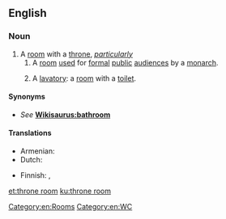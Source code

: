 ==English==
{{wikipedia}}

===Noun===
{{en-noun|head=[[throne]] [[room]]}}

# A [[room]] with a [[throne]], ''[[particularly]]''
## A [[room]] [[use]]d for [[formal]] [[public]] [[audience]]s by a [[monarch]].
## {{context|jocular|_|euphemistic|_|slang|lang=en}} A [[lavatory]]: a [[room]] with a [[toilet]].
====Synonyms====
* {{sense|lavatory}} ''See'' '''[[Wikisaurus:bathroom]]'''

====Translations====
{{trans-top|a monarch's formal audience chamber}}
* Armenian: {{t+|hy|գահասրահ}}
* Dutch: {{t|nl|troonzaal|f}}
{{trans-mid}}
* Finnish: {{t|fi|valtaistuinsali}}, {{t|fi|valtaistuinhuone}}
{{trans-bottom}}
{{trans-see|toilet}}

[[Category:en:Rooms]]
[[Category:en:WC]]

[[et:throne room]]
[[ku:throne room]]